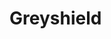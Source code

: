 
# Greyshield

<ProjectDetails
  region="Reach"
  house="House Grimm"
  type="Landmark"
  status="Not Started"
  warp="/warp greyshield"
  projectLead=""
  dateStarted="Invalid Date"
  dateCompleted="Invalid Date"
/>

